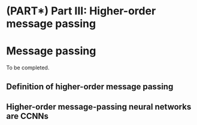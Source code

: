 # (PART\*) Part III: Higher-order message passing {-}

# Message passing

To be completed.

## Definition of higher-order message passing

## Higher-order message-passing neural networks are CCNNs
